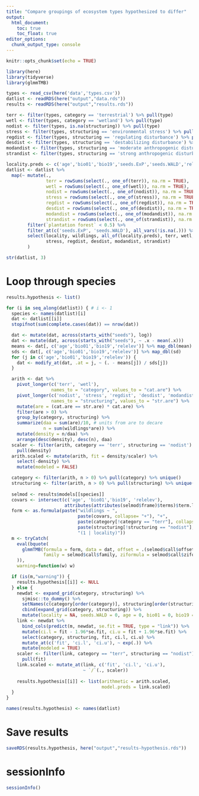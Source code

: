 ```yaml
---
title: "Compare groupings of ecosystem types hypothesized to differ"
output: 
  html_document:
    toc: true
    toc_float: true
editor_options: 
  chunk_output_type: console
---
```


```r
knitr::opts_chunk$set(echo = TRUE)
```

```r
library(here)
library(tidyverse)
library(glmmTMB)
```

```r
types <- read_csv(here('data','types.csv'))
datlist <- readRDS(here("output","data.rds"))
results <- readRDS(here("output","results.rds"))

terr <- filter(types, category == 'terrestrial') %>% pull(type)
wetl <- filter(types, category == 'wetland') %>% pull(type)
nodist <- filter(types, is.na(structuring)) %>% pull(type)
stress <- filter(types, structuring == 'environmental stress') %>% pull(type)
regdist <- filter(types, structuring == 'regulating disturbance') %>% pull(type)
desdist <- filter(types, structuring == 'destabilizing disturbance') %>% pull(type)
modandist <- filter(types, structuring == 'moderate anthropogenic disturbance') %>% pull(type)
strandist <- filter(types, structuring == 'strong anthropogenic disturbance') %>% pull(type)

locality.preds <- c('age','bio01','bio19','seeds.ExP','seeds.WALD','relelev')
datlist <- datlist %>% 
  map(~ mutate(., 
               terr = rowSums(select(., one_of(terr)), na.rm = TRUE),
               wetl = rowSums(select(., one_of(wetl)), na.rm = TRUE),
               nodist = rowSums(select(., one_of(nodist)), na.rm = TRUE),
               stress = rowSums(select(., one_of(stress)), na.rm = TRUE),
               regdist = rowSums(select(., one_of(regdist)), na.rm = TRUE),
               desdist = rowSums(select(., one_of(desdist)), na.rm = TRUE),
               modandist = rowSums(select(., one_of(modandist)), na.rm = TRUE),
               strandist = rowSums(select(., one_of(strandist)), na.rm = TRUE)) %>%
        filter(`plantation forest` < 0.5) %>% 
        filter_at(c('seeds.ExP', 'seeds.WALD'), all_vars(!is.na(.))) %>% 
        select(locality, wildlings, all_of(locality.preds), terr, wetl, nodist, 
               stress, regdist, desdist, modandist, strandist)
        )

str(datlist, 3)
```

# Loop through species

```r
results.hypothesis <- list()

for (i in seq_along(datlist)) { # i <- 1
  species <- names(datlist)[i]
  dat <- datlist[[i]]
  stopifnot(sum(complete.cases(dat)) == nrow(dat))

  dat <- mutate(dat, across(starts_with("seeds"), log))
  dat <- mutate(dat, across(starts_with("seeds"), ~ .x - mean(.x)))
  means <- dat[, c('age','bio01','bio19','relelev')] %>% map_dbl(mean)
  sds <- dat[, c('age','bio01','bio19','relelev')] %>% map_dbl(sd)
  for (j in c('age','bio01','bio19','relelev')) {
    dat <- modify_at(dat, .at = j, ~ (. - means[j]) / sds[j])
  }

  arith <- dat %>% 
    pivot_longer(c('terr', 'wetl'), 
                 names_to = "category", values_to = "cat.are") %>%
    pivot_longer(c('nodist', 'stress', 'regdist', 'desdist', 'modandist', 'strandist'), 
                 names_to = "structuring", values_to = "str.are") %>%
    mutate(are = (cat.are == str.are) * cat.are) %>% 
    filter(are > 0) %>% 
    group_by(category, structuring) %>% 
    summarize(daa = sum(are)/10, # units from are to decare
              n = sum(wildlings*are)) %>% 
    mutate(density = n/daa) %>%
    arrange(desc(density), desc(n), daa)
  scaler <- filter(arith, category == 'terr', structuring == 'nodist') %>% 
    pull(density)
  arith.scaled <- mutate(arith, fit = density/scaler) %>% 
    select(-density) %>% 
    mutate(modeled = FALSE)

  category <- filter(arith, n > 0) %>% pull(category) %>% unique()
  structuring <- filter(arith, n > 0) %>% pull(structuring) %>% unique()
  
  selmod <- results$models[[species]]
  covars <- intersect(c('age', 'bio01','bio19', 'relelev'),
                      attributes(attributes(selmod$frame)$terms)$term.labels)
  form <- as.formula(paste("wildlings ~ ", 
                           paste(covars, collapse= "+"), "+",
                           paste(category[!category == "terr"], collapse= "+"), "+",
                           paste(structuring[!structuring == "nodist"], collapse= "+"), "+",
                           "(1 | locality)"))
  m <- tryCatch(
    eval(bquote(
      glmmTMB(formula = form, data = dat, offset = .(selmod$call$offset), 
              family = selmod$call$family, ziformula = selmod$call$ziformula)
    )),
    warning=function(w) w)

  if (is(m,"warning")) {
    results.hypothesis[[i]] <- NULL
  } else {
    newdat <- expand_grid(category, structuring) %>%
      sjmisc::to_dummy() %>%
      setNames(c(category[order(category)], structuring[order(structuring)])) %>% 
      cbind(expand_grid(category, structuring)) %>% 
      mutate(locality = NA, seeds.WALD = 0, age = 0, bio01 = 0, bio19 = 0, relelev = 0)  
    link <- newdat %>%
      bind_cols(predict(m, newdat, se.fit = TRUE, type = "link")) %>%
      mutate(ci.l = fit - 1.96*se.fit, ci.u = fit + 1.96*se.fit) %>% 
      select(category, structuring, fit, ci.l, ci.u) %>% 
      mutate_at(c('fit', 'ci.l', 'ci.u'), ~ exp(.)) %>% 
      mutate(modeled = TRUE)
    scaler <- filter(link, category == "terr", structuring == "nodist") %>% 
      pull(fit)
    link.scaled <- mutate_at(link, c('fit', 'ci.l', 'ci.u'), 
                             ~ `/`(., scaler))
    
    results.hypothesis[[i]] <- list(arithmetic = arith.scaled, 
                                    model.preds = link.scaled)
  }
}

names(results.hypothesis) <- names(datlist)
```

# Save results

```r
saveRDS(results.hypothesis, here("output","results-hypothesis.rds"))
```

# sessionInfo

```r
sessionInfo()
```

